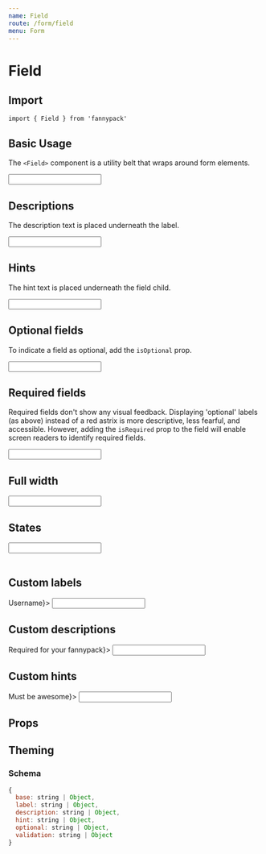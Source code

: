 ```yaml
---
name: Field
route: /form/field
menu: Form
---
```



# Field

## Import

`import { Field } from 'fannypack'`

## Basic Usage

The `<Field>` component is a utility belt that wraps around form elements.

<Playground>
  <Field a11yId="username" label="Username">
    <Input />
  </Field>
</Playground>

## Descriptions

The description text is placed underneath the label.

<Playground>
  <Field a11yId="username" label="Username" description="Required for your fannypack">
    <Input />
  </Field>
</Playground>

## Hints

The hint text is placed underneath the field child.

<Playground>
  <Field a11yId="username" label="Username" hint="Must be awesome">
    <Input />
  </Field>
</Playground>

## Optional fields

To indicate a field as optional, add the `isOptional` prop.

<Playground>
  <Field a11yId="username" label="Username" isOptional>
    <Input />
  </Field>
</Playground>

## Required fields

Required fields don't show any visual feedback. Displaying 'optional' labels (as above) instead of a red astrix is more descriptive, less fearful, and accessible. However, adding the `isRequired` prop to the field will enable screen readers to identify required fields.

<Playground>
  <Field a11yId="username" label="Username" isRequired>
    <Input />
  </Field>
</Playground>

## Full width

<Playground>
  <Field a11yId="username" label="Username" isFullWidth>
    <Input />
  </Field>
</Playground>

## States

<Playground>
  <Field a11yId="username" label="Username" validationText="This is an invalid name" state="danger">
    <Input defaultValue="Jake" />
  </Field>
  <br/>
  <Field a11yId="fannypacks" validationText="Please check the box!" state="primary" marginTop="small">
    <Checkbox label="Fannypacks are great" />
  </Field>
  <br/>
  <Field a11yId="accept" label="Do you accept?" validationText="Nice one!" state="success" marginTop="small">
    <RadioGroup defaultValue={true} name="accept" options={[{ label: 'Yes', value: true }, { label: 'No', value: false }]} />
  </Field>
</Playground>

## Custom labels

<Playground>
  <Field a11yId="username" label={<Text color="primary">Username</Text>}>
    <Input />
  </Field>
</Playground>

## Custom descriptions

<Playground>
  <Field a11yId="username" label="Username" description={<Text color="primary">Required for your fannypack</Text>}>
    <Input />
  </Field>
</Playground>

## Custom hints

<Playground>
  <Field a11yId="username" label="Username" hint={<Text color="primary">Must be awesome</Text>}>
    <Input />
  </Field>
</Playground>

## Props

<PropsTable of={Field} />

## Theming

### Schema

```jsx
{
  base: string | Object,
  label: string | Object,
  description: string | Object,
  hint: string | Object,
  optional: string | Object,
  validation: string | Object
}
```
